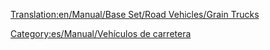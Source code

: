 [[Translation:en/Manual/Base Set/Road Vehicles/Grain Trucks]]

{{es/Manual/Base Set/Road Vehicles/Vehículo de carretera|nombre    = Camión Granero Hereford
  |imagen    = en/Manual/Base Set/Road Vehicles/Hereford Grain Truck.png
  |precio    = 9.348 € (4.674 £)
  |velocidad = 48 km/h (30 mph)
  |coste     = 842 € (421 £)
  |diseño    = 1935
  |duración  = 15
  |capacidad = 20 toneladas de grano
}}
{{es/Manual/Base Set/Road Vehicles/Vehículo de carretera|nombre    = Camión Granero Thomas
  |imagen    = en/Manual/Base Set/Road Vehicles/Thomas Grain Truck.png
  |precio    = 10.906 € (5.453 £)
  |velocidad = 88 km/h (55 mph)
  |coste     = 1.574 € (787 £)
  |diseño    = 1979
  |duración  = 15
  |capacidad = 25 toneladas de grano
}}
{{es/Manual/Base Set/Road Vehicles/Vehículo de carretera|nombre    = Camión Granero Goss
  |imagen    = en/Manual/Base Set/Road Vehicles/Goss Grain Truck.png
  |precio    = 11.726 € (5.863 £)
  |velocidad = 112 km/h (70 mph)
  |coste     = 2.250 € (1.125 £)
  |diseño    = 2010
  |duración  = 15
  |capacidad = 30 toneladas de grano
}}

[[Category:es/Manual/Vehículos de carretera]]
